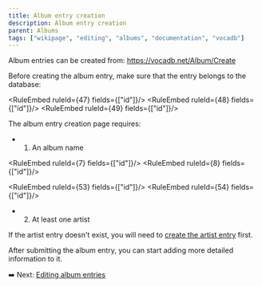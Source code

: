 ---
title: Album entry creation
description: Album entry creation
parent: Albums
tags: ["wikipage", "editing", "albums", "documentation", "vocadb"]
---


<Navigation />

Album entries can be created from: https://vocadb.net/Album/Create

Before creating the album entry, make sure that the entry belongs to the database:

<RuleEmbed ruleId={47} fields={["id"]}/>
<RuleEmbed ruleId={48} fields={["id"]}/>
<RuleEmbed ruleId={49} fields={["id"]}/>

The album entry creation page requires:

- 1) An album name

<RuleEmbed ruleId={7} fields={["id"]}/>
<RuleEmbed ruleId={8} fields={["id"]}/>

<RuleEmbed ruleId={53} fields={["id"]}/>
<RuleEmbed ruleId={54} fields={["id"]}/>

- 2) At least one artist 

If the artist entry doesn't exist, you will need to [create the artist entry](/docs/artists/artist-entry-creation) first.

After submitting the album entry, you can start adding more detailed information to it.

➡️ Next: [Editing album entries](/docs/albums/album-entry-editing)